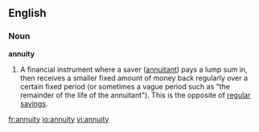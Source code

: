 ==English==
===Noun===
'''annuity'''
#A financial instrument where a saver ([[annuitant]]) pays a lump sum in, then receives a smaller fixed amount of money back regularly over a certain fixed period (or sometimes a vague period such as "the remainder of the life of the annuitant"). This is the opposite of [[regular savings]].

[[fr:annuity]]
[[io:annuity]]
[[vi:annuity]]
